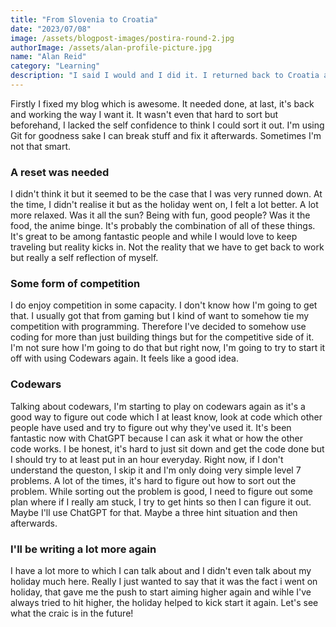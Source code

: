 ---
title: "From Slovenia to Croatia"
date: "2023/07/08"
image: /assets/blogpost-images/postira-round-2.jpg
authorImage: /assets/alan-profile-picture.jpg
name: "Alan Reid"
category: "Learning"
description: "I said I would and I did it. I returned back to Croatia and it was proper fantastic"
---

Firstly I fixed my blog which is awesome. It needed done, at last, it's back and working the way I want it. It wasn't even that hard to sort but beforehand, I lacked the self confidence to think I could sort it out. I'm using Git for goodness sake I can break stuff and fix it afterwards. Sometimes I'm not that smart.

### A reset was needed

I didn't think it but it seemed to be the case that I was very runned down. At the time, I didn't realise it but as the holiday went on, I felt a lot better. A lot more relaxed. Was it all the sun? Being with fun, good people? Was it the food, the anime binge. It's probably the combination of all of these things. It's great to be among fantastic people and while I would love to keep traveling but reality kicks in. Not the reality that we have to get back to work but really a self reflection of myself.

### Some form of competition

I do enjoy competition in some capacity. I don't know how I'm going to get that. I usually got that from gaming but I kind of want to somehow tie my competition with programming. Therefore I've decided to somehow use coding for more than just building things but for the competitive side of it. I'm not sure how I'm going to do that but right now, I'm going to try to start it off with using Codewars again. It feels like a good idea. 

### Codewars

Talking about codewars, I'm starting to play on codewars again as it's a good way to figure out code which I at least know, look at code which other people have used and try to figure out why they've used it. It's been fantastic now with ChatGPT because I can ask it what or how the other code works. I be honest, it's hard to just sit down and get the code done but I should try to at least put in an hour everyday. Right now, if I don't understand the queston, I skip it and I'm only doing very simple level 7 problems. A lot of the times, it's hard to figure out how to sort out the problem. While sorting out the problem is good, I need to figure out some plan where if I really am stuck, I try to get hints so then I can figure it out. Maybe I'll use ChatGPT for that. Maybe a three hint situation and then afterwards.

### I'll be writing a lot more again

I have a lot more to which I can talk about and I didn't even talk about my holiday much here. Really I just wanted to say that it was the fact i went on holiday, that gave me the push to start aiming higher again and wihle I've always tried to hit higher, the holiday helped to kick start it again. Let's see what the craic is in the future!